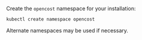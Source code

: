 Create the `opencost` namespace for your installation:

```sh
kubectl create namespace opencost
```

Alternate namespaces may be used if necessary.
